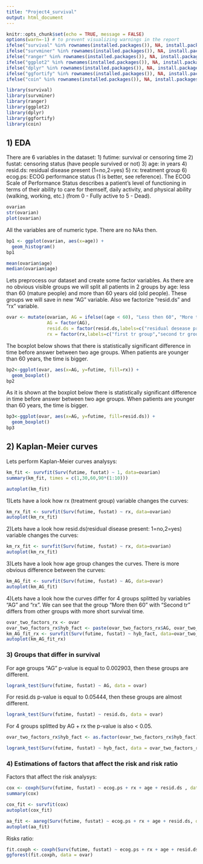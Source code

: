 ```yaml
---
title: "Project4_survival"
output: html_document
---
```


```r
knitr::opts_chunk$set(echo = TRUE, message = FALSE)
options(warn=-1) # to prevent visualizing warnings in the report
ifelse("survival" %in% rownames(installed.packages()), NA, install.packages("survival"))
ifelse("survminer" %in% rownames(installed.packages()), NA, install.packages("survminer"))
ifelse("ranger" %in% rownames(installed.packages()), NA, install.packages("ranger"))
ifelse("ggplot2" %in% rownames(installed.packages()), NA, install.packages("ggplot2"))
ifelse("dplyr" %in% rownames(installed.packages()), NA, install.packages("dplyr"))
ifelse("ggfortify" %in% rownames(installed.packages()), NA, install.packages("ggfortify"))
ifelse("coin" %in% rownames(installed.packages()), NA, install.packages("coin"))
```

```r
library(survival)
library(survminer)
library(ranger)
library(ggplot2)
library(dplyr)
library(ggfortify)
library(coin)
```

## 1) EDA
There are 6 variables in the dataset:
1) futime:	survival or censoring time
2) fustat:	censoring status (have people survived or not)
3) age:	in years
4) resid.ds:	residual disease present (1=no,2=yes)
5) rx:	treatment group
6) ecog.ps:	ECOG performance status (1 is better, see reference). The ECOG Scale of Performance Status describes a patient’s level of functioning in terms of their ability to care for themself, daily activity, and physical ability (walking, working, etc.) (from 0	- Fully active to 5 - Dead).

```r
ovarian
str(ovarian)
plot(ovarian)
```

All the variables are of numeric type. There are no NAs then.

```r
bp1 <- ggplot(ovarian, aes(x=age)) +
  geom_histogram()
bp1

mean(ovarian$age)
median(ovarian$age)
```

Lets preprocess our dataset and create some factor variables.
As there are no obvious visible groups we will split all patients in 2 groups by age: 
less than 60 (mature people) and more than 60 years old (old people). These groups we will save in new "AG" variable. Also we factorize "resid.ds" and "rx" variable.

```r
ovar <- mutate(ovarian, AG = ifelse((age < 60), "Less then 60", "More then60"),
               AG = factor(AG),
               resid.ds = factor(resid.ds,labels=c("residual desease present","residual desease not present")),
               rx = factor(rx,labels=c("first tr group","second tr group")))
```

The boxplot below shows that there is statistically significant difference in time before answer between two age groups. When patients are younger than 60 years, the time is bigger.

```r
bp2<-ggplot(ovar, aes(x=AG, y=futime, fill=rx)) +
  geom_boxplot()
bp2
```

As it is shown at the boxplot below there is statistically significant difference in time before answer between two age groups. When patients are younger than 60 years, the time is bigger.

```r
bp3<-ggplot(ovar, aes(x=AG, y=futime, fill=resid.ds)) +
  geom_boxplot()
bp3
```


## 2) Kaplan-Meier curves

Lets perform Kaplan-Meier curves analysys:

```r
km_fit <- survfit(Surv(futime, fustat) ~ 1, data=ovarian)
summary(km_fit, times = c(1,30,60,90*(1:10)))

autoplot(km_fit)
```

1)Lets have a look how rx (treatment group) variable changes the curves:

```r
km_rx_fit <- survfit(Surv(futime, fustat) ~ rx, data=ovarian)
autoplot(km_rx_fit)
```

2)Lets have a look how resid.ds(residual disease present: 1=no,2=yes) variable changes the curves:

```r
km_rx_fit <- survfit(Surv(futime, fustat) ~ rx, data=ovarian)
autoplot(km_rx_fit)
```

3)Lets have a look how age group changes the curves. There is more obvious difference between the curves:

```r
km_AG_fit <- survfit(Surv(futime, fustat) ~ AG, data=ovar)
autoplot(km_AG_fit)
```


4)Lets have a look how the curves differ for 4 groups splitted by variables "AG" and "rx". We can see that the group "More then 60" with "Second tr" differs from other groups with more short survival time.

```r
ovar_two_factors_rx <- ovar
ovar_two_factors_rx$hyb_fact <- paste(ovar_two_factors_rx$AG, ovar_two_factors_rx$rx)
km_AG_fit_rx <- survfit(Surv(futime, fustat) ~ hyb_fact, data=ovar_two_factors_rx)
autoplot(km_AG_fit_rx)
```

### 3) Groups that differ in survival

For age groups "AG" p-value is equal to 0.002903, then these groups are different.
```r
logrank_test(Surv(futime, fustat) ~ AG, data = ovar)
```

For resid.ds p-value is equal to 0.05444, then these groups are almost different.
```r
logrank_test(Surv(futime, fustat) ~ resid.ds, data = ovar)
```

For 4 groups splitted by AG + rx the p-value is also < 0.05.
```r
ovar_two_factors_rx$hyb_fact <- as.factor(ovar_two_factors_rx$hyb_fact)

logrank_test(Surv(futime, fustat) ~ hyb_fact, data = ovar_two_factors_rx)
```

### 4) Estimations of factors that affect the risk and risk ratio

Factors that affect the risk analysys:

```r
cox <- coxph(Surv(futime, fustat) ~ ecog.ps + rx + age + resid.ds , data = ovar)
summary(cox)

cox_fit <- survfit(cox)
autoplot(cox_fit)

aa_fit <- aareg(Surv(futime, fustat) ~ ecog.ps + rx + age + resid.ds, data = ovar)
autoplot(aa_fit)
```

Risks ratio:

```r
fit.coxph <- coxph(Surv(futime, fustat) ~ ecog.ps + rx + age + resid.ds, data = ovar)
ggforest(fit.coxph, data = ovar)
```

